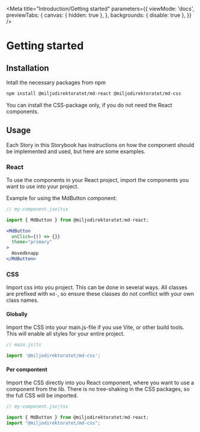 
<Meta
  title="Introduction/Getting started"
  parameters={{
    viewMode: 'docs',
    previewTabs: {
      canvas: { hidden: true },
    },
    backgrounds: { disable: true },
  }}
/>

<div className="gs-wrapper">

# Getting started

## Installation

Intall the necessary packages from npm

```bash
npm install @miljodirektoratet/md-react @miljodirektoratet/md-css
```

You can install the CSS-package only, if you do not need the React components.

## Usage

Each Story in this Storybook has instructions on how the component should be implemented and used, but here are some examples.

### React

To use the components in your React project, import the components you want to use into your project.

Example for using the MdButton component:

```jsx
// my-component.jsx|tsx

import { MdButton } from @miljodirektoratet/md-react;

<MdButton
  onClick={() => {}}
  theme="primary"
>
  Hovedknapp
</MdButton>
```

### CSS

Import css into you project. This can be done in several ways. All classes are prefixed with `md-`, so ensure these classes do not conflict with your own class names.

#### Globally

Import the CSS into your main.js-file if you use Vite, or other build tools. This will enable all styles for your entire project.

```javascript
// main.js|ts

import '@miljodirektoratet/md-css';
```

#### Per compontent

Import the CSS directly into you React component, where you want to use a component from the lib. There is no tree-shaking in the CSS packages, so the full CSS will be imported.

```jsx
// my-component.jsx|tsx

import { MdButton } from @miljodirektoratet/md-react;
import "@miljodirektoratet/md-css";
```

</div>
